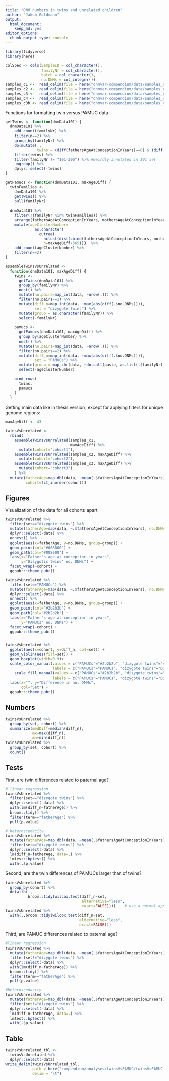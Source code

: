 ```yaml
---
title: "DNM numbers in twins and unrelated children"
author: "Jakob Goldmann"
output: 
  html_document: 
    keep_md: yes
editor_options: 
  chunk_output_type: console
---
```


```r
library(tidyverse)
library(here)

colSpec <- cols(SampleID = col_character(), 
                familyNr = col_character(), 
                batch = col_character(),
                no.DNMs = col_integer())
samples_c1 <-  read_delim(file = here("dnmvar-compendium/data/samples_c1.tsv"),  delim = "\t", col_types = colSpec)
samples_c2 <-  read_delim(file = here("dnmvar-compendium/data/samples_c2.tsv"),  delim = "\t", col_types = colSpec)
samples_c3 <-  read_delim(file = here("dnmvar-compendium/data/samples_c3.tsv"),  delim = "\t", col_types = colSpec)
samples_c4 <-  read_delim(file = here("dnmvar-compendium/data/samples_c4.tsv"),  delim = "\t", col_types = colSpec)
samples_c3b <- read_delim(file = here("dnmvar-compendium/data/samples_c3b.tsv"), delim = "\t", col_types = colSpec)


```


Functions for formatting twin versus PAMUC data
```r
getTwins <- function(dnmData101) {
  dnmData101 %>% 
    add_count(familyNr) %>% 
    filter(n==2) %>% 
    group_by(familyNr) %>% 
    do(mutate(., 
              twins = (diff(fathersAgeAtConceptionInYears)==0) & (diff(mothersAgeAtConceptionInYears)==0))) %>% 
    filter(twins) %>%
    filter(familyNr != "101-306") %>% #weirdly annotated in 101 set
    ungroup() %>%
    dplyr::select(-twins)
}

getPamucs <- function(dnmData101, maxAgeDiff) {
  twinFamilies <- 
    dnmData101 %>% 
    getTwins() %>%
    pull(familyNr)
  
  dnmData101 %>%
    filter(!(familyNr %in% twinFamilies)) %>%
    arrange(fathersAgeAtConceptionInYears, mothersAgeAtConceptionInYears) %>% 
    mutate(ageClusterNumber=
             as.character(
               cutree(
                 hclust(dist(cbind(fathersAgeAtConceptionInYears, mothersAgeAtConceptionInYears), method = "manhattan")), 
                 h=maxAgeDiff/365)))  %>% 
    add_count(ageClusterNumber) %>%
    filter(n==2)
}

assembleTwinsVsUnrelated <- 
  function(dnmData101, maxAgeDiff) {
    twins <- 
      getTwins(dnmData101) %>% 
      group_by(familyNr) %>%
      nest() %>%
      mutate(no.pairs=map_int(data, ~nrow(.))) %>%
      filter(no.pairs==2) %>%
      mutate(diff_n=map_int(data, ~max(abs(diff(.$no.DNMs)))),
             set = "dizygote twins") %>% 
      mutate(group = as.character(familyNr)) %>%
      select(-familyNr)
    
    pamucs <- 
      getPamucs(dnmData101, maxAgeDiff) %>% 
      group_by(ageClusterNumber) %>%
      nest() %>%
      mutate(no.pairs=map_int(data, ~nrow(.))) %>%
      filter(no.pairs==2) %>%
      mutate(diff_n=map_int(data, ~max(abs(diff(.$no.DNMs)))),
             set = "PAMUCs") %>% 
      mutate(group = map_chr(data, ~do.call(paste, as.list(.$familyNr)))) %>%
      select(-ageClusterNumber)
    
    bind_rows(
      twins,
      pamucs
    )
  }
```

Getting main data like in thesis version, except for applying filters for unique genome regions:
```r
maxAgeDiff <- 43

twinsVsUnrelated <-
  rbind(
    assembleTwinsVsUnrelated(samples_c1, 
                             maxAgeDiff) %>% 
      mutate(cohort="cohort1"), 
    assembleTwinsVsUnrelated(samples_c2, maxAgeDiff) %>% 
      mutate(cohort="cohort2"),
    assembleTwinsVsUnrelated(samples_c3, maxAgeDiff) %>% 
      mutate(cohort="cohort3")
    ) %>%
  mutate(fatherAge=map_dbl(data, ~mean(.$fathersAgeAtConceptionInYears)),
         cohort=fct_inorder(cohort))
```


Figures
-------

Visualization of the data for all cohorts apart
```r
twinsVsUnrelated %>% 
  filter(set=="dizygote twins") %>% 
  mutate(fatherAge=map(data, ~.$fathersAgeAtConceptionInYears), no.DNMs=map(data, ~.$no.DNMs), group=seq_along(no.pairs)) %>% 
  dplyr::select(-data) %>% 
  unnest() %>% 
  ggplot(aes(x=fatherAge, y=no.DNMs, group=group)) + 
  geom_point(col="#008000") + 
  geom_path(col="#008000") +
  labs(x="Father's age at conception in years",
       y="Dizygotic twins' no. DNMs") + 
  facet_wrap(~cohort) + 
  ggpubr::theme_pubr()

twinsVsUnrelated %>% 
  filter(set=="PAMUCs") %>% 
  mutate(fatherAge=map(data, ~.$fathersAgeAtConceptionInYears), no.DNMs=map(data, ~.$no.DNMs), group=seq_along(no.pairs)) %>% 
  dplyr::select(-data) %>% 
  unnest() %>% 
  ggplot(aes(x=fatherAge, y=no.DNMs, group=group)) + 
  geom_point(col="#2b2b2b") + 
  geom_path(col="#2b2b2b") +
  labs(x="Father's age at conception in years",
       y="PAMUCs' no. DNMs") + 
  facet_wrap(~cohort) + 
  ggpubr::theme_pubr()


twinsVsUnrelated %>%
  ggplot(aes(x=cohort, y=diff_n, col=set)) + 
  geom_violin(aes(fill=set)) + 
  geom_boxplot(width=0.9)+
  scale_color_manual(values = c("PAMUCs"="#2b2b2b", "dizygote twins"="#008000"), 
                     labels = c("PAMUCs"="PAMUCs", "dizygote twins"="Dizygotic twins")) + 
    scale_fill_manual(values = c("PAMUCs"="#2b2b2b", "dizygote twins"="#008000"), 
                     labels = c("PAMUCs"="PAMUCs", "dizygote twins"="Dizygotic twins")) + 
  labs(x="", y="Difference in no. DNMs",
       col="Set") + 
  ggpubr::theme_pubr()

```

Numbers
-------

```r
twinsVsUnrelated %>% 
  group_by(set, cohort) %>% 
  summarize(medDiff=median(diff_n), 
            mx=max(diff_n), 
            mn=min(diff_n))
twinsVsUnrelated %>% 
  group_by(set, cohort) %>% 
  count()
```

Tests
-----

First, are twin differences related to paternal age?
```r
# linear regression
twinsVsUnrelated %>%
  filter(set=="dizygote twins") %>%
  dplyr::select(-data) %>% 
  with(lm(diff_n~fatherAge)) %>% 
  broom::tidy() %>% 
  filter(term=="fatherAge") %>% 
  pull(p.value)

# heteroscedacity
twinsVsUnrelated %>%
  mutate(fatherAge=map_dbl(data, ~mean(.$fathersAgeAtConceptionInYears))) %>%
  filter(set=="dizygote twins") %>%
  dplyr::select(-data) %>%
  lm(diff_n~fatherAge, data=.) %>%
  lmtest::bptest() %>% 
  with(.$p.value)
```

Second, are the twin differences of PAMUCs larger than of twins?
```r
twinsVsUnrelated %>% 
  group_by(cohort) %>% 
  do(with(.,
          broom::tidy(wilcox.test(diff_n~set, 
                                  alternative="less", 
                                  exact=FALSE))))    # use a normal approximation, as there are ties in the data
twinsVsUnrelated %>% 
  with(.,broom::tidy(wilcox.test(diff_n~set, 
                                 alternative="less", 
                                 exact=FALSE)))
```

Third, are PAMUC differences related to paternal age?
```r
#linear regression
twinsVsUnrelated %>%
  mutate(fatherAge=map_dbl(data, ~mean(.$fathersAgeAtConceptionInYears))) %>% 
  filter(set!="dizygote twins") %>%
  dplyr::select(-data) %>% 
  with(lm(diff_n~fatherAge)) %>% 
  broom::tidy() %>% 
  filter(term=="fatherAge") %>% 
  pull(p.value)

#heteroscedacity
twinsVsUnrelated %>%
  mutate(fatherAge=map_dbl(data, ~mean(.$fathersAgeAtConceptionInYears))) %>%
  filter(set!="dizygote twins") %>%
  dplyr::select(-data) %>%
  lm(diff_n~fatherAge, data=.) %>%
  lmtest::bptest() %>% 
  with(.$p.value)

```


Table
-----

```r
twinsVsUnrelated_tbl <- 
  twinsVsUnrelated %>%
  dplyr::select(-data)
write_delim(twinsVsUnrelated_tbl,
            path = here("compendium/analyses/twinsVsPAMUC/twinsVsPAMUC.tsv"),
            delim = "\t")
```

